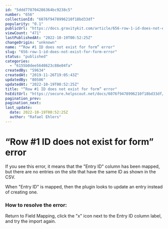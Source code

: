 ```yaml
---
id: "5ddd778704286364bc9238c5"
number: "656"
collectionId: "6076f9478996210f18bd33df"
popularity: "0.1"
publicUrl: "https://docs.gravitykit.com/article/656-row-1-id-does-not-exist-for-form-error"
viewCount: "471"
lastPublishedAt: "2022-10-19T00:52:25Z"
changeOrigin: "unknown"
name: "“Row #1 ID does not exist for form” error"
slug: "656-row-1-id-does-not-exist-for-form-error"
status: "published"
categories: 
  - "6155b0dee5648623c88e04fa"
createdBy: "59634"
createdAt: "2019-11-26T19:05:43Z"
updatedBy: "80506"
updatedAt: "2022-10-19T00:52:25Z"
title: "“Row #1 ID does not exist for form” error"
hsEditUrl: "https://secure.helpscout.net/docs/6076f9478996210f18bd33df/article/5ddd778704286364bc9238c5"
pagination_prev: 
pagination_next: 
last_update:
  date: 2022-10-19T00:52:25Z
  author: "Rafael Ehlers"
---
```


# “Row #1 ID does not exist for form” error

If you see this error, it means that the "Entry ID" column has been mapped, but there are no entries on the site that have the same ID as shown in the CSV.

When "Entry ID" is mapped, then the plugin looks to update an entry instead of creating one.

### How to resolve the error:

Return to Field Mapping, click the "x" icon next to the Entry ID column label, and try the import again.